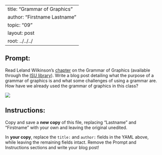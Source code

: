 --
title: "Grammar of Graphics"
author: "Firstname Lastname"
topic: "09"
layout: post
root: ../../../
---

## Prompt:

Read Leland Wilkinson's [chapter](http://link.springer.com/chapter/10.1007/978-3-642-21551-3_13) on the Grammar of Graphics (available through the [ISU library](http://iowa-primo.hosted.exlibrisgroup.com/primo_library/libweb/action/display.do;jsessionid=4E196A96279CE2EE2A9BF363718CAA0C?frbrVersion=3&tabs=detailsTab&ct=display&fn=search&doc=TN_crossref10.1002%2fwics.118&indx=1&recIds=TN_crossref10.1002%2fwics.118&recIdxs=0&elementId=0&renderMode=poppedOut&displayMode=full&frbrVersion=3&frbg=&&dscnt=0&vl(1UIStartWith0)=contains&scp.scps=scope%3A%28%2201IASU%22%29%2Cprimo_central_multiple_fe&vl(178488682UI1)=all_items&vid=01IASU&str=rank&mode=Basic&institution=01IASU&tab=default_tab&vl(126473467UI0)=any&dum=true&vl(freeText0)=The%20Grammar%20of%20Graphics&dstmp=1476806586367)). Write a blog post detailing what the purpose of a grammar of graphics is and what some challenges of using a grammar are. How have we already used the grammar of graphics in this class?

![](images/grammar.gif)

## Instructions:
Copy and save a **new copy** of this file, replacing "Lastname" and "Firstname" with your own and leaving the original unedited.

In **your copy**, replace the `title:` and `author:` fields in the YAML above, while leaving the remaining fields intact. Remove the Prompt and Instructions sections and write your blog post!

